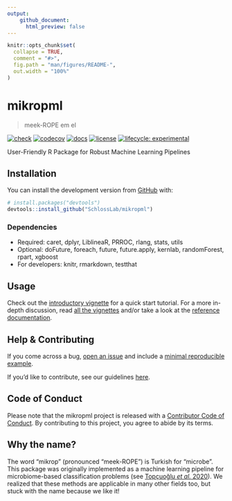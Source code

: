 ```yaml
---
output:
    github_document:
      html_preview: false
---
```


<!-- README.md is generated from README.Rmd. Please edit that file -->

```r
knitr::opts_chunk$set(
  collapse = TRUE,
  comment = "#>",
  fig.path = "man/figures/README-",
  out.width = "100%"
)
```

# mikropml

> meek-ROPE em el

<!-- badges: start -->
[![check](https://github.com/SchlossLab/mikropml/workflows/check/badge.svg)](https://github.com/SchlossLab/mikropml/actions)
[![codecov](https://codecov.io/gh/SchlossLab/mikropml/branch/master/graph/badge.svg)](https://codecov.io/gh/SchlossLab/mikropml)
[![docs](https://img.shields.io/badge/docs-here-brightgreen)](http://www.schlosslab.org/mikropml/)
[![license](https://img.shields.io/badge/license-MIT-blue.svg)](LICENSE.md)
[![lifecycle: experimental](https://img.shields.io/badge/lifecycle-experimental-orange.svg)](https://www.tidyverse.org/lifecycle/#experimental)
<!-- badges: end -->

User-Friendly R Package for Robust Machine Learning Pipelines

## Installation

You can install the development version from [GitHub](https://github.com/) with:

``` r
# install.packages("devtools")
devtools::install_github("SchlossLab/mikropml")
```

### Dependencies

- Required: caret, dplyr, LiblineaR, PRROC, rlang, stats, utils
- Optional: doFuture, foreach, future, future.apply, kernlab, randomForest, rpart, xgboost
- For developers: knitr, rmarkdown, testthat

## Usage

Check out the 
[introductory vignette](http://www.schlosslab.org/mikropml/articles/introduction.html) 
for a quick start tutorial. 
For a more in-depth discussion, read 
[all the vignettes](http://www.schlosslab.org/mikropml/articles/index.html) 
and/or take a look at the 
[reference documentation](http://www.schlosslab.org/mikropml/reference/index.html).

## Help & Contributing

If you come across a bug, [open an issue](https://github.com/SchlossLab/mikropml/issues) and include a [minimal reproducible example](https://www.tidyverse.org/help/).

If you'd like to contribute, see our guidelines [here](.github/CONTRIBUTING.md).

## Code of Conduct

Please note that the mikropml project is released with a [Contributor Code of Conduct](http://www.schlosslab.org/mikropml/CODE_OF_CONDUCT.html). By contributing to this project, you agree to abide by its terms.

## Why the name?

The word "mikrop" (pronounced "meek-ROPE") is Turkish for "microbe".
This package was originally implemented as a machine learning pipeline for microbiome-based classification problems (see [Topçuoğlu _et al._ 2020](https://doi.org/10.1128/mBio.00434-20)).
We realized that these methods are applicable in many other fields too,
but stuck with the name because we like it!
